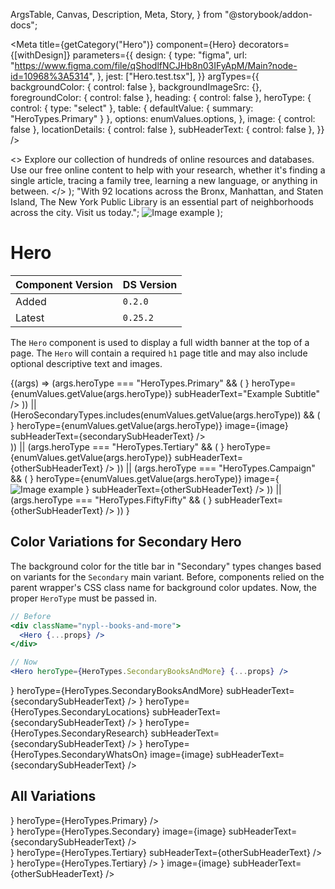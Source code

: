   ArgsTable,
  Canvas,
  Description,
  Meta,
  Story,
} from "@storybook/addon-docs";



<Meta
  title={getCategory("Hero")}
  component={Hero}
  decorators={[withDesign]}
  parameters={{
    design: {
      type: "figma",
      url:
        "https://www.figma.com/file/qShodlfNCJHb8n03IFyApM/Main?node-id=10968%3A5314",
    },
    jest: ["Hero.test.tsx"],
  }}
  argTypes={{
    backgroundColor: { control: false },
    backgroundImageSrc: {},
    foregroundColor: { control: false },
    heading: { control: false },
    heroType: {
      control: { type: "select" },
      table: { defaultValue: { summary: "HeroTypes.Primary" } },
      options: enumValues.options,
    },
    image: { control: false },
    locationDetails: { control: false },
    subHeaderText: { control: false },
  }}
/>

  <>
    Explore our collection of hundreds of online resources and databases. Use
    our free online content to help with your research, whether it's finding a
    single article, tracing a family tree, learning a new language, or anything
    in between.
  </>
);
  "With 92 locations across the Bronx, Manhattan, and Staten Island, The New York Public Library is an essential part of neighborhoods across the city. Visit us today.";
  <Image src="https://placeimg.com/800/400/animals" alt="Image example" />
);

# Hero

| Component Version | DS Version |
| ----------------- | ---------- |
| Added             | `0.2.0`    |
| Latest            | `0.25.2`   |

<Description of={Hero} />

The `Hero` component is used to display a full width banner at the top of a page.
The `Hero` will contain a required `h1` page title and may also include optional
descriptive text and images.

<Canvas withToolbar>
  <Story
    name="Hero with Controls"
    args={{
      heroType: "HeroTypes.Primary",
    }}
  >
    {(args) =>
      (args.heroType === "HeroTypes.Primary" && (
        <Hero
          {...args}
          backgroundImageSrc="https://placeimg.com/2400/800/nature"
          heading={
            <Heading level={HeadingLevels.One} id="1" text="Hero Primary" />
          }
          heroType={enumValues.getValue(args.heroType)}
          subHeaderText="Example Subtitle"
        />
      )) ||
      (HeroSecondaryTypes.includes(enumValues.getValue(args.heroType)) && (
        <div className="nypl--books-and-more">
          <Hero
            {...args}
            heading={
              <Heading level={HeadingLevels.One} id="1" text="Hero Secondary" />
            }
            heroType={enumValues.getValue(args.heroType)}
            image={image}
            subHeaderText={secondarySubHeaderText}
          />
        </div>
      )) ||
      (args.heroType === "HeroTypes.Tertiary" && (
        <Hero
          {...args}
          heading={
            <Heading level={HeadingLevels.One} id="1" text="Hero Tertiary" />
          }
          heroType={enumValues.getValue(args.heroType)}
          subHeaderText={otherSubHeaderText}
        />
      )) ||
      (args.heroType === "HeroTypes.Campaign" && (
        <Hero
          {...args}
          backgroundImageSrc="https://placeimg.com/2400/800/nature"
          heading={
            <Heading level={HeadingLevels.One} id="1" text="Hero Campaign" />
          }
          heroType={enumValues.getValue(args.heroType)}
          image={
            <Image
              src="https://placeimg.com/800/400/animals"
              alt="Image example"
            />
          }
          subHeaderText={otherSubHeaderText}
        />
      )) ||
      (args.heroType === "HeroTypes.FiftyFifty" && (
        <Hero
          {...args}
          heroType={enumValues.getValue(args.heroType)}
          image={
            <Image
              src="https://placeimg.com/600/200/animals"
              alt="Image example"
            />
          }
          subHeaderText={otherSubHeaderText}
        />
      ))
    }
  </Story>
</Canvas>

<ArgsTable story="Hero with Controls" />

## Color Variations for Secondary Hero

The background color for the title bar in "Secondary" types changes based on
variants for the `Secondary` main variant. Before, components relied on the
parent wrapper's CSS class name for background color updates. Now, the proper
`HeroType` must be passed in.

```jsx
// Before
<div className="nypl--books-and-more">
  <Hero {...props} />
</div>

// Now
<Hero heroType={HeroTypes.SecondaryBooksAndMore} {...props} />
```

<Canvas>
  <Story name="Color Variations for Secondary Hero">
    <VStack spacing={10} align="stretch">
      <Heading
        id="books-heading"
        level={HeadingLevels.Two}
        text="HeroTypes.SecondaryBooksAndMore"
      />
      <Hero
        image={image}
        heading={
          <Heading
            level={HeadingLevels.One}
            id="books-hero"
            text="Books and More"
          />
        }
        heroType={HeroTypes.SecondaryBooksAndMore}
        subHeaderText={secondarySubHeaderText}
      />
      <Heading
        id="location-heading"
        level={HeadingLevels.Two}
        text="HeroTypes.SecondaryLocations"
      />
      <Hero
        image={image}
        heading={
          <Heading
            level={HeadingLevels.One}
            id="locations-hero"
            text="Locations"
          />
        }
        heroType={HeroTypes.SecondaryLocations}
        subHeaderText={secondarySubHeaderText}
      />
      <Heading
        id="research-heading"
        level={HeadingLevels.Two}
        text="HeroTypes.SecondaryResearch"
      />
      <Hero
        image={image}
        heading={
          <Heading
            level={HeadingLevels.One}
            id="research-hero"
            text="Research"
          />
        }
        heroType={HeroTypes.SecondaryResearch}
        subHeaderText={secondarySubHeaderText}
      />
      <Heading
        id="whats-on-heading"
        level={HeadingLevels.Two}
        text="HeroTypes.SecondaryWhatsOn"
      />
      <Hero
        heading={
          <Heading
            level={HeadingLevels.One}
            id="whats-on-hero"
            text="What's On"
          />
        }
        heroType={HeroTypes.SecondaryWhatsOn}
        image={image}
        subHeaderText={secondarySubHeaderText}
      />
    </VStack>
  </Story>
</Canvas>

## All Variations

<Canvas>
  <DSProvider>
    <VStack spacing={10} align="stretch">
      <Heading level={HeadingLevels.Two} text="Primary" id="primary-heading" />
      <Hero
        backgroundImageSrc="https://placeimg.com/1600/800/arch"
        heading={
          <Heading
            level={HeadingLevels.One}
            id="primary-hero"
            text="Hero Primary"
          />
        }
        heroType={HeroTypes.Primary}
      />
      <Heading
        id="secondary-heading"
        level={HeadingLevels.Two}
        text="Secondary"
      />
      <div className="nypl--locations">
        <Hero
          heading={
            <Heading
              level={HeadingLevels.One}
              id="secondary-hero"
              text="Hero Secondary"
            />
          }
          heroType={HeroTypes.Secondary}
          image={image}
          subHeaderText={secondarySubHeaderText}
        />
      </div>
      <Heading
        id="tertiary-heading"
        level={HeadingLevels.Two}
        text="Tertiary"
      />
      <Hero
        heading={
          <Heading
            level={HeadingLevels.One}
            id="tertiary-hero"
            text="Hero Tertiary with Sub-Header"
          />
        }
        heroType={HeroTypes.Tertiary}
        subHeaderText={otherSubHeaderText}
      />
      <Hero
        heading={
          <Heading
            level={HeadingLevels.One}
            id="tertiary-hero"
            text="Hero Tertiary without Sub-Header"
          />
        }
        heroType={HeroTypes.Tertiary}
      />
      <Heading
        id="campaign-heading"
        level={HeadingLevels.Two}
        text="Campaign"
      />
      <Hero
        backgroundImageSrc="https://placeimg.com/2400/800/nature/grayscale"
        heroType={HeroTypes.Campaign}
        heading={
          <Heading
            level={HeadingLevels.One}
            id="campaign-hero"
            text="Hero Campaign"
          />
        }
        image={image}
        subHeaderText={otherSubHeaderText}
      />
      <Box marginTop="30px" />
      <Heading
        id="fiftyfifty-heading"
        level={HeadingLevels.Two}
        text="FiftyFifty"
      />
      <Hero
        heroType={HeroTypes.FiftyFifty}
        image={image}
        subHeaderText={otherSubHeaderText}
      />
    </VStack>
  </DSProvider>
</Canvas>
